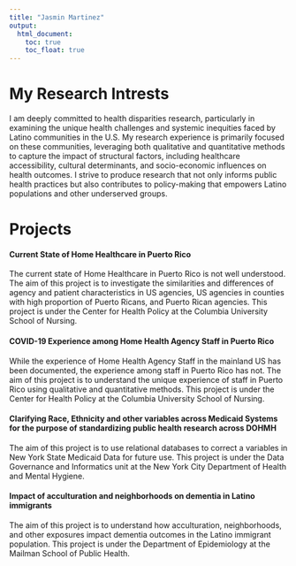 ```yaml
---
title: "Jasmin Martinez"
output: 
  html_document:
    toc: true
    toc_float: true
---
```


# My Research Intrests
I am deeply committed to health disparities research, particularly in examining the unique health challenges and systemic inequities faced by Latino communities in the U.S. My research experience is primarily focused on these communities, leveraging both qualitative and quantitative methods to capture the impact of structural factors, including healthcare accessibility, cultural determinants, and socio-economic influences on health outcomes. I strive to produce research that not only informs public health practices but also contributes to policy-making that empowers Latino populations and other underserved groups.


# Projects  
#### Current State of Home Healthcare in Puerto Rico  
The current state of Home Healthcare in Puerto Rico is not well understood. The aim of this project is to investigate the similarities and differences of agency and patient characteristics in US agencies, US agencies in counties with high proportion of Puerto Ricans, and Puerto Rican agencies. This project is under the Center for Health Policy at the Columbia University School of Nursing. 

#### COVID-19 Experience among Home Health Agency Staff in Puerto Rico  
While the experience of Home Health Agency Staff in the mainland US has been documented, the experience among staff in Puerto Rico has not. The aim of this project is to understand the unique experience of staff in Puerto Rico using qualitative and quantitative methods. This project is under the Center for Health Policy at the Columbia University School of Nursing.  

#### Clarifying Race, Ethnicity and other variables across Medicaid Systems for the purpose of standardizing public health research across DOHMH 
The aim of this project is to use relational databases to correct a variables in New York State Medicaid Data for future use. This project is under the Data Governance and Informatics unit at the New York City Department of Health and Mental Hygiene. 

#### Impact of acculturation and neighborhoods on dementia in Latino immigrants
The aim of this project is to understand how acculturation, neighborhoods, and other exposures impact dementia outcomes in the Latino immigrant population. This project is under the Department of Epidemiology at the Mailman School of Public Health. 


